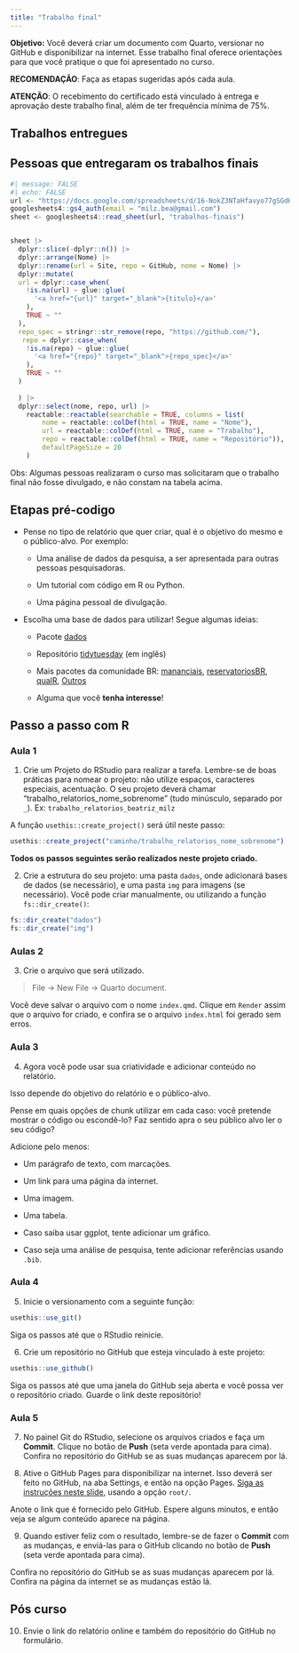 ```yaml
---
title: "Trabalho final"
---
```


**Objetivo:** Você deverá criar um documento com Quarto, versionar no GitHub e disponibilizar na internet. Esse trabalho final oferece orientações para que você pratique o que foi apresentado no curso.

**RECOMENDAÇÃO**: Faça as etapas sugeridas após cada aula.

**ATENÇÃO**: O recebimento do certificado está vinculado à entrega e aprovação deste trabalho final, além de ter frequência mínima de 75%.

## Trabalhos entregues

## Pessoas que entregaram os trabalhos finais

```r
#| message: FALSE
#| echo: FALSE
url <- "https://docs.google.com/spreadsheets/d/16-NokZ3NTaHfavyo77gSGdH_EtsAaeaCZWNBe9JfPMA/edit#gid=198169872"
googlesheets4::gs4_auth(email = "milz.bea@gmail.com")
sheet <- googlesheets4::read_sheet(url, "trabalhos-finais")


sheet |>
  dplyr::slice(-dplyr::n()) |> 
  dplyr::arrange(Nome) |> 
  dplyr::rename(url = Site, repo = GitHub, nome = Nome) |> 
  dplyr::mutate(
  url = dplyr::case_when(
    !is.na(url) ~ glue::glue(
      '<a href="{url}" target="_blank">{titulo}</a>'
    ),
    TRUE ~ ""
  ),
  repo_spec = stringr::str_remove(repo, "https://github.com/"),
   repo = dplyr::case_when(
    !is.na(repo) ~ glue::glue(
      '<a href="{repo}" target="_blank">{repo_spec}</a>'
    ),
    TRUE ~ ""
  )
  
  ) |> 
  dplyr::select(nome, repo, url) |> 
    reactable::reactable(searchable = TRUE, columns = list(
        nome = reactable::colDef(html = TRUE, name = "Nome"),
        url = reactable::colDef(html = TRUE, name = "Trabalho"),
        repo = reactable::colDef(html = TRUE, name = "Repositório")),
        defaultPageSize = 20
    )
```

Obs:  Algumas pessoas realizaram o curso mas solicitaram que o trabalho final não fosse divulgado, e não constam na tabela acima.

## Etapas pré-codigo

-   Pense no tipo de relatório que quer criar, qual é o objetivo do mesmo e o público-alvo. Por exemplo:

    -   Uma análise de dados da pesquisa, a ser apresentada para outras pessoas pesquisadoras.

    -   Um tutorial com código em R ou Python.

    -   Uma página pessoal de divulgação.

-   Escolha uma base de dados para utilizar! Segue algumas ideias:

    -   Pacote [dados](https://cienciadedatos.github.io/dados/)

    -   Repositório [tidytuesday](https://github.com/rfordatascience/tidytuesday) (em inglês)

    -   Mais pacotes da comunidade BR: [mananciais](https://beatrizmilz.github.io/mananciais/), [reservatoriosBR](https://brunomioto.github.io/reservatoriosBR/), [qualR](https://quishqa.github.io/qualR/), [Outros](https://materiais-estudo-r.netlify.app/portugues.html#pacotes-da-comunidade)

    -   Alguma que você **tenha interesse**!

## Passo a passo com R

### Aula 1

1)  Crie um Projeto do RStudio para realizar a tarefa. Lembre-se de boas práticas para nomear o projeto: não utilize espaços, caracteres especiais, acentuação. O seu projeto deverá chamar "trabalho_relatorios_nome_sobrenome" (tudo minúsculo, separado por `_`). Ex: `trabalho_relatorios_beatriz_milz`

A função `usethis::create_project()` será útil neste passo:

``` r
usethis::create_project("caminho/trabalho_relatorios_nome_sobrenome")
```

**Todos os passos seguintes serão realizados neste projeto criado.**

2)  Crie a estrutura do seu projeto: uma pasta `dados`, onde adicionará bases de dados (se necessário), e uma pasta `img` para imagens (se necessário). Você pode criar manualmente, ou utilizando a função `fs::dir_create()`:

``` r
fs::dir_create("dados")
fs::dir_create("img")
```

### Aulas 2

3)  Crie o arquivo que será utilizado.

> File -\> New File -\> Quarto document.

Você deve salvar o arquivo com o nome `index.qmd`. Clique em `Render` assim que o arquivo for criado, e confira se o arquivo `index.html` foi gerado sem erros.

### Aula 3

4)  Agora você pode usar sua criatividade e adicionar conteúdo no relatório.

Isso depende do objetivo do relatório e o público-alvo.

Pense em quais opções de chunk utilizar em cada caso: você pretende mostrar o código ou escondê-lo? Faz sentido apra o seu público alvo ler o seu código?

Adicione pelo menos:

-   Um parágrafo de texto, com marcações.

-   Um link para uma página da internet.

-   Uma imagem.

-   Uma tabela.

-   Caso saiba usar ggplot, tente adicionar um gráfico.

-   Caso seja uma análise de pesquisa, tente adicionar referências usando `.bib`.

### Aula 4

5)  Inicie o versionamento com a seguinte função:

``` r
usethis::use_git()
```

Siga os passos até que o RStudio reinicie.

6)  Crie um repositório no GitHub que esteja vinculado à este projeto:

``` r
usethis::use_github()
```

Siga os passos até que uma janela do GitHub seja aberta e você possa ver o repositório criado. Guarde o link deste repositório!

### Aula 5

7)  No painel Git do RStudio, selecione os arquivos criados e faça um **Commit**. Clique no botão de **Push** (seta verde apontada para cima). Confira no repositório do GitHub se as suas mudanças aparecem por lá.

8)  Ative o GitHub Pages para disponibilizar na internet. Isso deverá ser feito no GitHub, na aba Settings, e então na opção Pages. [Siga as instruções neste slide](https://beatrizmilz.github.io/2022-curso-de-verao-ime-usp-relatorios/slides/#githubpages), usando a opção `root/`.

Anote o link que é fornecido pelo GitHub. Espere alguns minutos, e então veja se algum conteúdo aparece na página.

9)  Quando estiver feliz com o resultado, lembre-se de fazer o **Commit** com as mudanças, e enviá-las para o GitHub clicando no botão de **Push** (seta verde apontada para cima).

Confira no repositório do GitHub se as suas mudanças aparecem por lá. Confira na página da internet se as mudanças estão lá.

## Pós curso

10) Envie o link do relatório online e também do repositório do GitHub no formulário.

<!-- inicio font awesome -->

```{=html}
<script src="https://kit.fontawesome.com/1f72d6921a.js" crossorigin="anonymous"></script>
```
<!-- final font awesome -->
